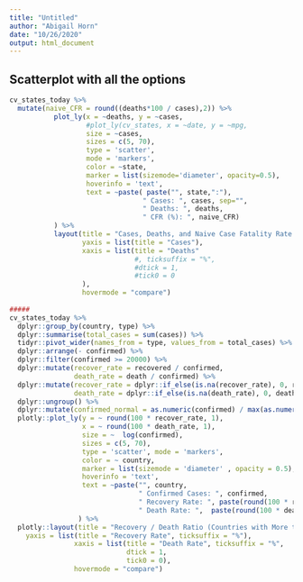 ```yaml
---
title: "Untitled"
author: "Abigail Horn"
date: "10/26/2020"
output: html_document
---
```


## Scatterplot with all the options

```r
cv_states_today %>% 
  mutate(naive_CFR = round((deaths*100 / cases),2)) %>% 
           plot_ly(x = ~deaths, y = ~cases, 
                   #plot_ly(cv_states, x = ~date, y = ~mpg, 
                   size = ~cases,
                   sizes = c(5, 70),
                   type = 'scatter',
                   mode = 'markers',
                   color = ~state,
                   marker = list(sizemode='diameter', opacity=0.5),
                   hoverinfo = 'text',
                   text = ~paste( paste("", state,":"),
                                 " Cases: ", cases, sep="",
                                 " Deaths: ", deaths,
                                 " CFR (%): ", naive_CFR)
           ) %>% 
           layout(title = "Cases, Deaths, and Naive Case Fatality Rate for US States",
                  yaxis = list(title = "Cases"),
                  xaxis = list(title = "Deaths"
                               #, ticksuffix = "%", 
                               #dtick = 1, 
                               #tick0 = 0
                  ),
                  hovermode = "compare")
         
#####
cv_states_today %>% 
  dplyr::group_by(country, type) %>%
  dplyr::summarise(total_cases = sum(cases)) %>%
  tidyr::pivot_wider(names_from = type, values_from = total_cases) %>%
  dplyr::arrange(- confirmed) %>%
  dplyr::filter(confirmed >= 20000) %>%
  dplyr::mutate(recover_rate = recovered / confirmed,
                death_rate = death / confirmed) %>% 
  dplyr::mutate(recover_rate = dplyr::if_else(is.na(recover_rate), 0, recover_rate),
                death_rate = dplyr::if_else(is.na(death_rate), 0, death_rate)) %>%
  dplyr::ungroup() %>%
  dplyr::mutate(confirmed_normal = as.numeric(confirmed) / max(as.numeric(confirmed))) %>%
  plotly::plot_ly(y = ~ round(100 * recover_rate, 1),
                  x = ~ round(100 * death_rate, 1),
                  size = ~  log(confirmed),
                  sizes = c(5, 70),
                  type = 'scatter', mode = 'markers',
                  color = ~ country,
                  marker = list(sizemode = 'diameter' , opacity = 0.5),
                  hoverinfo = 'text',
                  text = ~paste("", country, 
                                " Confirmed Cases: ", confirmed,
                                " Recovery Rate: ", paste(round(100 * recover_rate, 1), "%", sep = ""),
                                " Death Rate: ",  paste(round(100 * death_rate, 1), "%", sep = ""))
                 ) %>%
  plotly::layout(title = "Recovery / Death Ratio (Countries with More than 20,000 Cases)",
    yaxis = list(title = "Recovery Rate", ticksuffix = "%"),
                xaxis = list(title = "Death Rate", ticksuffix = "%", 
                             dtick = 1, 
                             tick0 = 0),
                hovermode = "compare")


```
